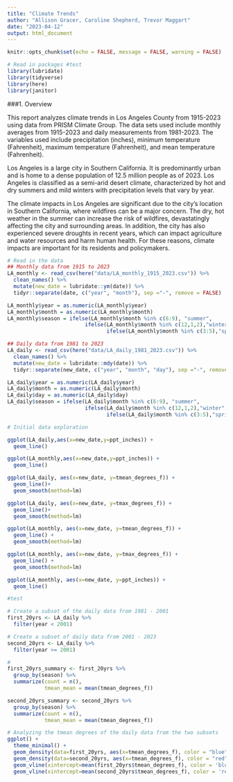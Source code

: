 ```yaml
---
title: "Climate Trends"
author: "Allison Gracer, Caroline Shepherd, Trevor Maggart"
date: "2023-04-12"
output: html_document
---
```

```r
knitr::opts_chunk$set(echo = FALSE, message = FALSE, warning = FALSE)
```

```r
# Read in packages #test
library(lubridate)
library(tidyverse)
library(here)
library(janitor)
```


###1. Overview

This report analyzes climate trends in Los Angeles County from 1915-2023 using data from PRISM Climate Group. The data sets used include monthly averages from 1915-2023 and daily measurements from 1981-2023. The variables used include precipitation (inches), minimum temperature (Fahrenheit), maximum temperature (Fahrenheit), and mean temperature (Fahrenheit). 

Los Angeles is a large city in Southern California. It is predominantly urban and is home to a dense population of 12.5 million people as of 2023. Los Angeles is classified as a semi-arid desert climate, characterized by hot and dry summers and mild winters with precipitation levels that vary by year. 

The climate impacts in Los Angeles are significant due to the city's location in Southern California, where wildfires can be a major concern. The dry, hot weather in the summer can increase the risk of wildfires, devastatingly affecting the city and surrounding areas. In addition, the city has also experienced severe droughts in recent years, which can impact agriculture and water resources and harm human health. For these reasons, climate impacts are important for its residents and policymakers.   


```r
# Read in the data
## Monthly data from 1915 to 2023
LA_monthly <- read_csv(here("data/LA_monthly_1915_2023.csv")) %>% 
  clean_names() %>% 
  mutate(new_date = lubridate::ym(date)) %>%
  tidyr::separate(date, c("year", "month"), sep ="-", remove = FALSE)

LA_monthly$year = as.numeric(LA_monthly$year)
LA_monthly$month = as.numeric(LA_monthly$month)
LA_monthly$season = ifelse(LA_monthly$month %in% c(6:9), "summer", 
                         ifelse(LA_monthly$month %in% c(12,1,2),"winter",
                                ifelse(LA_monthly$month %in% c(3:5),"spring", "fall")))

## Daily data from 1981 to 2023
LA_daily <- read_csv(here("data/LA_daily_1981_2023.csv")) %>%
  clean_names() %>% 
  mutate(new_date = lubridate::mdy(date)) %>% 
  tidyr::separate(new_date, c("year", "month", "day"), sep ="-", remove = FALSE)

LA_daily$year = as.numeric(LA_daily$year)
LA_daily$month = as.numeric(LA_daily$month)
LA_daily$day = as.numeric(LA_daily$day)
LA_daily$season = ifelse(LA_daily$month %in% c(6:9), "summer", 
                         ifelse(LA_daily$month %in% c(12,1,2),"winter",
                                ifelse(LA_daily$month %in% c(3:5),"spring", "fall")))
```

```r
# Initial data exploration

ggplot(LA_daily,aes(x=new_date,y=ppt_inches)) +
  geom_line()

ggplot(LA_monthly,aes(x=new_date,y=ppt_inches)) +
  geom_line()

ggplot(LA_daily, aes(x=new_date, y=tmean_degrees_f)) +
  geom_line()+
  geom_smooth(method=lm)

ggplot(LA_daily, aes(x=new_date, y=tmax_degrees_f)) +
  geom_line()+
  geom_smooth(method=lm)

ggplot(LA_monthly, aes(x=new_date, y=tmean_degrees_f)) +
  geom_line() +
  geom_smooth(method=lm)

ggplot(LA_monthly, aes(x=new_date, y=tmax_degrees_f)) +
  geom_line() +
  geom_smooth(method=lm)

ggplot(LA_monthly, aes(x=new_date, y=ppt_inches)) +
  geom_line()

#test
```

```r
# Create a subset of the daily data from 1981 - 2001
first_20yrs <- LA_daily %>% 
  filter(year < 2001)

# Create a subset of daily data from 2001 - 2023
second_20yrs <- LA_daily %>% 
  filter(year >= 2001)

#
first_20yrs_summary <- first_20yrs %>% 
  group_by(season) %>% 
  summarize(count = n(),
            tmean_mean = mean(tmean_degrees_f))

second_20yrs_summary <- second_20yrs %>% 
  group_by(season) %>% 
  summarize(count = n(),
            tmean_mean = mean(tmean_degrees_f))

# Analyzing the tmean degrees of the daily data from the two subsets
ggplot() +
  theme_minimal() +
  geom_density(data=first_20yrs, aes(x=tmean_degrees_f), color = "blue") +
  geom_density(data=second_20yrs, aes(x=tmean_degrees_f), color = "red") +
  geom_vline(xintercept=mean(first_20yrs$tmean_degrees_f), color = 'blue') +
  geom_vline(xintercept=mean(second_20yrs$tmean_degrees_f), color = 'red')
```



